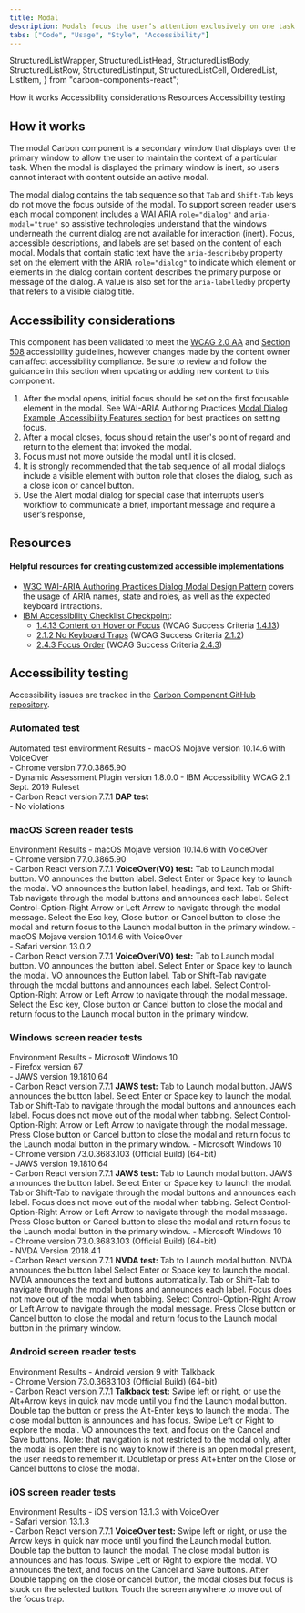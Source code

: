 ```yaml
---
title: Modal
description: Modals focus the user’s attention exclusively on one task or piece of information via a window that sits on top of the page content.
tabs: ["Code", "Usage", "Style", "Accessibility"]
---
```


  StructuredListWrapper,
  StructuredListHead,
  StructuredListBody,
  StructuredListRow,
  StructuredListInput,
  StructuredListCell,
  OrderedList,
  ListItem,
} from "carbon-components-react";

<AnchorLinks>
  <AnchorLink>How it works</AnchorLink>
  <AnchorLink>Accessibility considerations</AnchorLink>
  <AnchorLink>Resources</AnchorLink>
  <AnchorLink>Accessibility testing</AnchorLink>
</AnchorLinks>

## How it works

The modal Carbon component is a secondary window that displays over the primary window to allow the user to maintain the context of a particular task. When the modal is displayed the primary window is inert, so users cannot interact with content outside an active modal.

The modal dialog contains the tab sequence so that `Tab` and `Shift-Tab` keys do not move the focus outside of the modal. To support screen reader users each modal component includes a WAI ARIA `role="dialog"` and `aria-modal="true"` so assistive technologies understand that the windows underneath the current dialog are not available for interaction (inert). Focus, accessible descriptions, and labels are set based on the content of each modal. Modals that contain static text have the `aria-describeby` property set on the element with the ARIA `role="dialog"` to indicate which element or elements in the dialog contain content describes the primary purpose or message of the dialog. A value is also set for the `aria-labelledby` property that refers to a visible dialog title.

## Accessibility considerations

This component has been validated to meet the [WCAG 2.0 AA](https://www.w3.org/TR/WCAG20/) and [Section 508](http://www.section508.gov/) accessibility guidelines, however changes made by the content owner can affect accessibility compliance. Be sure to review and follow the guidance in this section when updating or adding new content to this component.

1. After the modal opens, initial focus should be set on the first focusable element in the modal. See WAI-ARIA Authoring Practices [Modal Dialog Example, Accessibility Features section](https://www.w3.org/TR/wai-aria-practices-1.1/examples/dialog-modal/dialog.html) for best practices on setting focus.
2. After a modal closes, focus should retain the user's point of regard and return to the element that invoked the modal.
3. Focus must not move outside the modal until it is closed.
4. It is strongly recommended that the tab sequence of all modal dialogs include a visible element with button role that closes the dialog, such as a close icon or cancel button.
5. Use the Alert modal dialog for special case that interrupts user’s workflow to communicate a brief, important message and require a user’s response,

## Resources

#### Helpful resources for creating customized accessible implementations

- [W3C WAI-ARIA Authoring Practices Dialog Modal Design Pattern](https://www.w3.org/TR/wai-aria-practices-1.1/#dialog_modal) covers the usage of ARIA names, state and roles, as well as the expected keyboard intractions.
- [IBM Accessibility Checklist Checkpoint](https://www.ibm.com/able/guidelines/ci162/accessibility_checklist.html):
  - [1.4.13 Content on Hover or Focus](https://www.ibm.com/able/guidelines/ci162/no_keyboard_trap.html) (WCAG Success Criteria [1.4.13](https://www.w3.org/WAI/WCAG21/Understanding/content-on-hover-or-focus.html))
  - [2.1.2 No Keyboard Traps](https://www.ibm.com/able/guidelines/ci162/no_keyboard_trap.html) (WCAG Success Criteria [2.1.2](https://www.w3.org/TR/UNDERSTANDING-WCAG20/keyboard-operation-trapping.html))
  - [2.4.3 Focus Order](https://www.ibm.com/able/guidelines/ci162/link_purpose.html) (WCAG Success Criteria [2.4.3](https://www.w3.org/WAI/WCAG21/Understanding/focus-order))

## Accessibility testing

Accessibility issues are tracked in the [Carbon Component GitHub repository](https://github.com/carbon-design-system/carbon/milestones).

### Automated test

<Row>
  <Column noGutterSm>
    <StructuredListWrapper>
      <StructuredListHead>
        <StructuredListRow head>
          <StructuredListCell head>
            Automated test environment
          </StructuredListCell>
          <StructuredListCell head>Results</StructuredListCell>
        </StructuredListRow>
      </StructuredListHead>
      <StructuredListBody>
        <StructuredListRow>
          <StructuredListCell>
            - macOS Mojave version 10.14.6 with VoiceOver
            <br />
            - Chrome version 77.0.3865.90
            <br />
            - Dynamic Assessment Plugin version 1.8.0.0 - IBM Accessibility WCAG
            2.1 Sept. 2019 Ruleset
            <br />- Carbon React version 7.7.1
          </StructuredListCell>
          <StructuredListCell>
            <strong>DAP test</strong>
            <br />- No violations
          </StructuredListCell>
        </StructuredListRow>
      </StructuredListBody>
    </StructuredListWrapper>
  </Column>
</Row>

### macOS Screen reader tests

<Row>
  <Column noGutterSm>
    <StructuredListWrapper>
      <StructuredListHead>
        <StructuredListRow head>
          <StructuredListCell head>Environment </StructuredListCell>
          <StructuredListCell head>Results</StructuredListCell>
        </StructuredListRow>
      </StructuredListHead>
      <StructuredListBody>
        <StructuredListRow>
          <StructuredListCell>
            - macOS Mojave version 10.14.6 with VoiceOver
            <br />
            - Chrome version 77.0.3865.90
            <br />- Carbon React version 7.7.1
          </StructuredListCell>
          <StructuredListCell>
            <strong>VoiceOver(VO) test:</strong>
            <OrderedList>
              <ListItem>
                Tab to Launch modal button. VO announces the button label.
              </ListItem>
              <ListItem>
                Select Enter or Space key to launch the modal. VO announces the
                button label, headings, and text.
              </ListItem>
              <ListItem>
                Tab or Shift-Tab navigate through the modal buttons and
                announces each label.
              </ListItem>
              <ListItem>
                Select Control-Option-Right Arrow or Left Arrow to navigate
                through the modal message.
              </ListItem>
              <ListItem>
                Select the Esc key, Close button or Cancel button to close the
                modal and return focus to the Launch modal button in the primary
                window.
              </ListItem>
            </OrderedList>
          </StructuredListCell>
        </StructuredListRow>
        <StructuredListRow>
          <StructuredListCell>
            - macOS Mojave version 10.14.6 with VoiceOver
            <br />
            - Safari version 13.0.2
            <br />- Carbon React version 7.7.1
          </StructuredListCell>
          <StructuredListCell>
            <strong>VoiceOver(VO) test:</strong>
            <OrderedList>
              <ListItem>
                Tab to Launch modal button. VO announces the button label.
              </ListItem>
              <ListItem>
                Select Enter or Space key to launch the modal. VO announces the
                Button label.
              </ListItem>
              <ListItem>
                Tab or Shift-Tab navigate through the modal buttons and
                announces each label.
              </ListItem>
              <ListItem>
                Select Control-Option-Right Arrow or Left Arrow to navigate
                through the modal message.
              </ListItem>
              <ListItem>
                Select the Esc key, Close button or Cancel button to close the
                modal and return focus to the Launch modal button in the primary
                window.
              </ListItem>
            </OrderedList>
          </StructuredListCell>
        </StructuredListRow>
      </StructuredListBody>
    </StructuredListWrapper>
  </Column>
</Row>

### Windows screen reader tests

<Row>
  <Column noGutterSm>
    <StructuredListWrapper>
      <StructuredListHead>
        <StructuredListRow head>
          <StructuredListCell head>Environment</StructuredListCell>
          <StructuredListCell head>Results</StructuredListCell>
        </StructuredListRow>
      </StructuredListHead>
      <StructuredListBody>
        <StructuredListRow>
          <StructuredListCell>
            - Microsoft Windows 10
            <br />
            - Firefox version 67
            <br />
            - JAWS version 19.1810.64
            <br />- Carbon React version 7.7.1
          </StructuredListCell>
          <StructuredListCell>
            <strong>JAWS test:</strong>
            <OrderedList>
              <ListItem>
                Tab to Launch modal button. JAWS announces the button label.
              </ListItem>
              <ListItem>
                Select Enter or Space key to launch the modal.
              </ListItem>
              <ListItem>
                Tab or Shift-Tab to navigate through the modal buttons and
                announces each label. Focus does not move out of the modal when
                tabbing.
              </ListItem>
              <ListItem>
                Select Control-Option-Right Arrow or Left Arrow to navigate
                through the modal message.
              </ListItem>
              <ListItem>
                Press Close button or Cancel button to close the modal and
                return focus to the Launch modal button in the primary window.
              </ListItem>
            </OrderedList>
          </StructuredListCell>
        </StructuredListRow>
        <StructuredListRow>
          <StructuredListCell>
            - Microsoft Windows 10
            <br />
            - Chrome version 73.0.3683.103 (Official Build) (64-bit)
            <br />
            - JAWS version 19.1810.64
            <br />- Carbon React version 7.7.1
          </StructuredListCell>
          <StructuredListCell>
            <strong>JAWS test:</strong>
            <OrderedList>
              <ListItem>
                Tab to Launch modal button. JAWS announces the button label.
              </ListItem>
              <ListItem>
                Select Enter or Space key to launch the modal.
              </ListItem>
              <ListItem>
                Tab or Shift-Tab to navigate through the modal buttons and
                announces each label. Focus does not move out of the modal when
                tabbing.
              </ListItem>
              <ListItem>
                Select Control-Option-Right Arrow or Left Arrow to navigate
                through the modal message.
              </ListItem>
              <ListItem>
                Press Close button or Cancel button to close the modal and
                return focus to the Launch modal button in the primary window.
              </ListItem>
            </OrderedList>
          </StructuredListCell>
        </StructuredListRow>
        <StructuredListRow>
          <StructuredListCell>
            - Microsoft Windows 10
            <br />
            - Chrome version 73.0.3683.103 (Official Build) (64-bit)
            <br />
            - NVDA Version 2018.4.1
            <br />- Carbon React version 7.7.1
          </StructuredListCell>
          <StructuredListCell>
            <strong>NVDA test:</strong>
            <OrderedList>
              <ListItem>
                Tab to Launch modal button. NVDA announces the button label
              </ListItem>
              <ListItem>
                Select Enter or Space key to launch the modal. NVDA announces
                the text and buttons automatically.
              </ListItem>
              <ListItem>
                Tab or Shift-Tab to navigate through the modal buttons and
                announces each label. Focus does not move out of the modal when
                tabbing.
              </ListItem>
              <ListItem>
                Select Control-Option-Right Arrow or Left Arrow to navigate
                through the modal message.
              </ListItem>
              <ListItem>
                Press Close button or Cancel button to close the modal and
                return focus to the Launch modal button in the primary window.
              </ListItem>
            </OrderedList>
          </StructuredListCell>
        </StructuredListRow>
      </StructuredListBody>
    </StructuredListWrapper>
  </Column>
</Row>

### Android screen reader tests

<Row>
  <Column noGutterSm>
    <StructuredListWrapper>
      <StructuredListRow head>
        <StructuredListCell head>Environment </StructuredListCell>
        <StructuredListCell head>Results</StructuredListCell>
      </StructuredListRow>
      <StructuredListBody>
        <StructuredListRow>
          <StructuredListCell>
            - Android version 9 with Talkback
            <br />
            - Chrome Version 73.0.3683.103 (Official Build) (64-bit)
            <br />- Carbon React version 7.7.1
          </StructuredListCell>
          <StructuredListCell>
            <strong>Talkback test:</strong>
            <OrderedList>
              <ListItem>
                Swipe left or right, or use the Alt+Arrow keys in quick nav mode
                until you find the Launch modal button.
              </ListItem>
              <ListItem>
                Double tap the button or press the Alt-Enter keys to launch the
                modal. The close modal button is announces and has focus.
              </ListItem>
              <ListItem>
                Swipe Left or Right to explore the modal. VO announces the text,
                and focus on the Cancel and Save buttons.
              </ListItem>
              <ListItem>
                Note: that navigation is not restricted to the modal only, after
                the modal is open there is no way to know if there is an open
                modal present, the user needs to remember it. Doubletap or press
                Alt+Enter on the Close or Cancel buttons to close the modal.
              </ListItem>
            </OrderedList>
          </StructuredListCell>
        </StructuredListRow>
      </StructuredListBody>
    </StructuredListWrapper>
  </Column>
</Row>

### iOS screen reader tests

<Row>
  <Column noGutterSm>
    <StructuredListWrapper>
      <StructuredListRow head>
        <StructuredListCell head>Environment </StructuredListCell>
        <StructuredListCell head>Results</StructuredListCell>
      </StructuredListRow>
      <StructuredListBody>
        <StructuredListRow>
          <StructuredListCell>
            - iOS version 13.1.3 with VoiceOver
            <br />
            - Safari version 13.1.3
            <br />- Carbon React version 7.7.1
          </StructuredListCell>
          <StructuredListCell>
            <strong>VoiceOver test:</strong>
            <OrderedList>
              <ListItem>
                Swipe left or right, or use the Arrow keys in quick nav mode
                until you find the Launch modal button.
              </ListItem>
              <ListItem>
                Double tap the button to launch the modal. The close modal
                button is announces and has focus.
              </ListItem>
              <ListItem>
                Swipe Left or Right to explore the modal. VO announces the text,
                and focus on the Cancel and Save buttons.
              </ListItem>
              <ListItem>
                After Double tapping on the close or cancel button, the modal
                closes but focus is stuck on the selected button. Touch the
                screen anywhere to move out of the focus trap.
              </ListItem>
            </OrderedList>
          </StructuredListCell>
        </StructuredListRow>
      </StructuredListBody>
    </StructuredListWrapper>
  </Column>
</Row>
